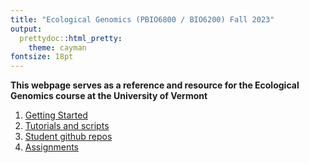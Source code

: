```yaml
---
title: "Ecological Genomics (PBIO6800 / BIO6200) Fall 2023"
output:
  prettydoc::html_pretty:
    theme: cayman
fontsize: 18pt
---
```


**This webpage serves as a reference and resource for the Ecological Genomics course at the University of Vermont** 

1. [Getting Started](Getting_started.html)
2. [Tutorials and scripts](Tutorials.html) 
3. [Student github repos](Class_members.html)
4. [Assignments](Homework.html) 



